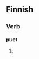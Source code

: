 ==Finnish==

===Verb===
'''puet'''

# {{fi-form of|type=verb|pr=second person|pl=singular|mood=indicative|tense=present|pukea}}